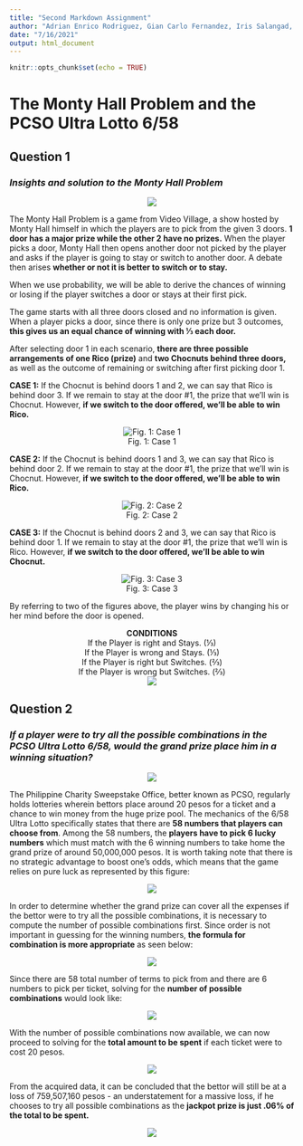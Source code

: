 ```yaml
---
title: "Second Markdown Assignment"
author: "Adrian Enrico Rodriguez, Gian Carlo Fernandez, Iris Salangad, John Kyle C. Lluz"
date: "7/16/2021"
output: html_document 
---
```


```r
knitr::opts_chunk$set(echo = TRUE)
```


# The Monty Hall Problem and the PCSO Ultra Lotto 6/58 {.tabset}

## Question 1

### *Insights and solution to the Monty Hall Problem*

<center>
![](https://i.postimg.cc/26FQRpWr/217844633-152976216928800-6274208294543673480-n.png)
</center>

  The Monty Hall Problem is a game from Video Village, a show hosted by Monty Hall himself in which the players are to pick from the given 3 doors. **1 door has a major prize while the other 2 have no prizes.** When the player picks a door, Monty Hall then opens another door not picked by the player and asks if the player is going to stay or switch to another door. A debate then arises **whether or not it is better to switch or to stay.**

  When we use probability, we will be able to derive the chances of winning or losing if the player switches a door or stays at their first pick.
  
  The game starts with all three doors closed and no information is given. When a player picks a door, since there is only one prize but 3 outcomes, **this gives us an equal chance of winning with ⅓ each door.**

  After selecting door 1 in each scenario, **there are three possible arrangements of one Rico (prize)** and **two Chocnuts behind three doors,** as well as the outcome of remaining or switching after first picking door 1.
  
**CASE 1:** If the Chocnut is behind doors 1 and 2, we can say that Rico is behind door 3. If we remain to stay at the door #1, the prize that we’ll win is Chocnut. However, **if we switch to the door offered, we’ll be able to win Rico. **

<center>
![Fig. 1: Case 1](https://i.postimg.cc/pV4tmy19/217815215-408853103781621-3950170737054700387-n.png)
</center>

**CASE 2:** If the Chocnut is behind doors 1 and 3, we can say that Rico is behind door 2. If we remain to stay at the door #1, the prize that we’ll win is Chocnut. However, **if we switch to the door offered, we’ll be able to win Rico.**

<center>
![Fig. 2: Case 2](https://i.postimg.cc/xqD7tJWt/217837977-871679147084530-8132342911813579294-n.png)
</center>

**CASE 3:** If the Chocnut is behind doors 2 and 3, we can say that Rico is behind door 1. If we remain to stay at the door #1, the prize that we’ll win is Rico. However, **if we switch to the door offered, we’ll be able to win Chocnut. ** 

<center>
![Fig. 3: Case 3](https://i.postimg.cc/VsRDhhXz/218647436-366414004900208-1805011222308151348-n.png)
</center>

By referring to two of the figures above, the player wins by changing his or her mind before the door is opened.

<center>
**CONDITIONS**<br>
If the Player is right and Stays. (⅓)<br>
If the Player is wrong and Stays. (⅓)<br>
If the Player is right but Switches. (⅔)<br>
If the Player is wrong but Switches. (⅔)<br>
</center>

<center>
![](https://i.postimg.cc/HLzrmbz8/217040600-1716068502114688-1398228105065520921-n.png)
</center>

## Question 2

### *If a player were to try all the possible combinations in the PCSO Ultra Lotto 6/58, would the grand prize place him in a winning situation?*

<center>
![](https://pcsolottoresult.info/wp-content/uploads/2020/02/6-58-Lotto-Result.png)
</center>

  The Philippine Charity Sweepstake Office, better known as PCSO, regularly holds lotteries wherein bettors place around 20 pesos for a ticket and a chance to win money from the huge prize pool.  The mechanics of the 6/58 Ultra Lotto specifically states that there are **58 numbers that players can choose from**.  Among the 58 numbers, the **players have to pick 6 lucky numbers** which must match with the 6 winning numbers to take home the grand prize of around 50,000,000 pesos.  It is worth taking note that there is no strategic advantage to boost one's odds, which means that the game relies on pure luck as represented by this figure:

<center>
![](https://i.postimg.cc/kGnk9cRt/Screen-Shot-2021-07-16-at-1-19-50-PM.png)
</center>

  In order to determine whether the grand prize can cover all the expenses if the bettor were to try all the possible combinations, it is necessary to compute the number of possible combinations first.  Since order is not important in guessing for the winning numbers, **the formula for combination is more appropriate** as seen below:

<center>
![](https://i.postimg.cc/kMZsFsfM/Screen-Shot-2021-07-16-at-12-52-29-PM.png)
</center>

  Since there are 58 total number of terms to pick from and there are 6 numbers to pick per ticket, solving for the **number of possible combinations** would look like:

<center>
![](https://i.postimg.cc/cJ9kqSMw/Screen-Shot-2021-07-16-at-12-54-21-PM.png)
</center>

  With the number of possible combinations now available, we can now proceed to solving for the **total amount to be spent** if each ticket were to cost 20 pesos.

<center>
![](https://i.postimg.cc/Yq5XkRWD/Screen-Shot-2021-07-16-at-12-49-52-PM.png)
</center>

  From the acquired data, it can be concluded that the bettor will still be at a loss of 759,507,160 pesos - an understatement for a massive loss, if he chooses to try all possible combinations as the **jackpot prize is just .06% of the total to be spent.**

<center>
![](https://i.postimg.cc/MHKGn1fh/Screen-Shot-2021-07-16-at-12-56-38-PM.png)
</center>